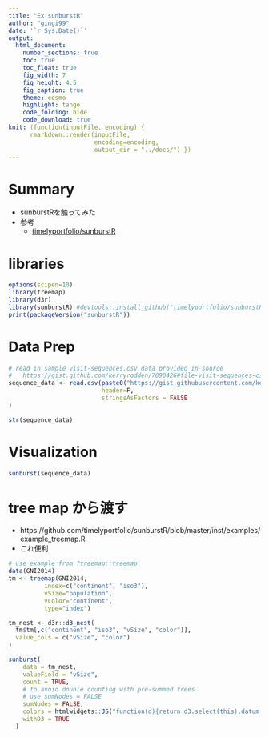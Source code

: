 ```yaml
---
title: "Ex sunburstR"
author: "gingi99"
date: '`r Sys.Date()`'
output:
  html_document:
    number_sections: true
    toc: true
    toc_float: true
    fig_width: 7
    fig_height: 4.5
    fig_caption: true
    theme: cosmo
    highlight: tango
    code_folding: hide
    code_download: true
knit: (function(inputFile, encoding) { 
      rmarkdown::render(inputFile,
                        encoding=encoding, 
                        output_dir = "../docs/") })
---
```


# Summary 

* sunburstRを触ってみた
* 参考
    * [timelyportfolio/sunburstR](https://github.com/timelyportfolio/sunburstR)

# libraries

```r
options(scipen=10)
library(treemap)
library(d3r)
library(sunburstR) #devtools::install_github("timelyportfolio/sunburstR")
print(packageVersion("sunburstR"))
```

# Data Prep

```r
# read in sample visit-sequences.csv data provided in source
#   https://gist.github.com/kerryrodden/7090426#file-visit-sequences-csv
sequence_data <- read.csv(paste0("https://gist.githubusercontent.com/kerryrodden/7090426/raw/ad00fcf422541f19b70af5a8a4c5e1460254e6be/visit-sequences.csv"),
                          header=F,
                          stringsAsFactors = FALSE
)

str(sequence_data)
```

# Visualization

```r
sunburst(sequence_data)
```

# tree map から渡す

* https://github.com/timelyportfolio/sunburstR/blob/master/inst/examples/example_treemap.R
* これ便利

```r
# use example from ?treemap::treemap
data(GNI2014)
tm <- treemap(GNI2014,
          index=c("continent", "iso3"),
          vSize="population",
          vColor="continent",
          type="index")

tm_nest <- d3r::d3_nest(
  tm$tm[,c("continent", "iso3", "vSize", "color")],
  value_cols = c("vSize", "color")
)

sunburst(
    data = tm_nest,
    valueField = "vSize",
    count = TRUE,
    # to avoid double counting with pre-summed trees
    # use sumNodes = FALSE
    sumNodes = FALSE,
    colors = htmlwidgets::JS("function(d){return d3.select(this).datum().data.color;}"),
    withD3 = TRUE
  )
```


